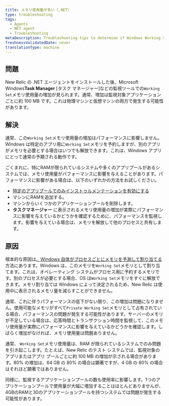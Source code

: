 ```yaml
---
title: メモリ使用量が多い（.NET）
type: troubleshooting
tags:
  - Agents
  - NET agent
  - Troubleshooting
metaDescription: Troubleshooting tips to determine if Windows Working Set memory usage is a concern after you install New Relic's .NET agent for your app.
freshnessValidatedDate: never
translationType: machine
---
```


## 問題

New Relic の .NET エージェントをインストールした後、Microsoft Windows**Task Manager** \[タスク マネージャー]などの監視ツールでの`Working Set`メモリ使用量の増加が見られます。通常、増加は監視対象アプリケーションごとに約 100 MB です。これは物理マシンと仮想マシンの両方で発生する可能性があります。

## 解決

通常、この`Working Set`メモリ使用量の増加はパフォーマンスに影響しません。Windows は特定のアプリ用に`Working Set`メモリを予約しますが、別のアプリがメモリを必要とする場合はいつでも解放できます。これは、Windows アプリにとって通常の予期される動作です。

ごくまれに、特にRAMが限られているシステムや多くのアプリプールがあるシステムでは、メモリ使用量がパフォーマンスに影響を与えることがあります。パフォーマンスに影響がある場合は、以下のいずれかの方法をお試しください。

* [特定のアプリプールでのみインストゥルメンテーションを有効にする](/docs/agents/net-agent/configuration/net-agent-configuration#include_exclude_apps)
* マシンにRAMを追加する。
* マシンからいくつかのアプリケーションプールを削除します。
* **タスクマネージャー** に表示されるメモリ使用量の増加が実際にパフォーマンスに影響を与えているかどうかを確認するために、パフォーマンスを監視します。影響を与えている場合は、メモリを解放して他のプロセスと共有します。

## 原因

根本的な原因は[、Windows 自体がプロセスごとにメモリを予測して割り当てる](https://docs.microsoft.com/en-us/windows/win32/memory/working-set)方法にあります。Windows は、このメモリを`Working Set`メモリとして割り当てます。これは、オペレーティング システムがプロセス用に予約するメモリです。別のプロセスが必要とする場合、OS は`Working Set`メモリをすぐに解放できます。メモリ割り当ては Windows によって決定されるため、New Relic は使用中に表示されるメモリ量を減らすことができません。

通常、これに伴うパフォーマンスの低下がない限り、この増加は問題になりません。使用可能なメモリがすべて`Private Working Set`メモリとして占有されている場合、パフォーマンスの問題が発生する可能性があります。サーバーのメモリが不足している場合は、応答時間とトランザクション時間を監視して、このメモリ使用量が実際にパフォーマンスに影響を与えているかどうかを確認します。しばらく増加がなければ、メモリ使用量は問題ありません。

通常、 `Working Set`メモリ使用量は、RAM が限られているシステムでのみ問題を引き起こします。たとえば、New Relic のテスト システムでは、監視対象のアプリまたはアプリ プールごとに約 100 MB の増加が示される場合があります。80% の増加は、64 GB の 80% の場合は顕著ですが、4 GB の 80% の場合はそれほど顕著ではありません。

同様に、監視するアプリケーションプールの数も使用率に影響します。1つのアプリケーションプールで使用量が大幅に増加することはほとんどありませんが、4GBのRAMと30のアプリケーションプールを持つシステムでは問題が発生する可能性があります。